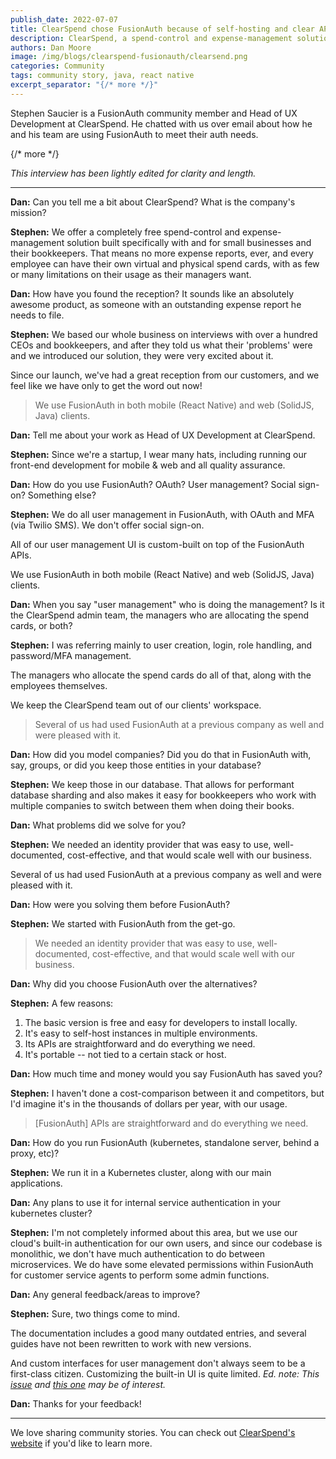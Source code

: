 ```yaml
---
publish_date: 2022-07-07 
title: ClearSpend chose FusionAuth because of self-hosting and clear APIs
description: ClearSpend, a spend-control and expense-management solution, uses FusionAuth for all their user management needs.
authors: Dan Moore
image: /img/blogs/clearspend-fusionauth/clearsend.png
categories: Community
tags: community story, java, react native
excerpt_separator: "{/* more */}"
---
```


Stephen Saucier is a FusionAuth community member and Head of UX Development at ClearSpend. He chatted with us over email about how he and his team are using FusionAuth to meet their auth needs. 

{/* more */}

*This interview has been lightly edited for clarity and length.*

-------

**Dan:** Can you tell me a bit about ClearSpend? What is the company's mission?

**Stephen:** We offer a completely free spend-control and expense-management solution built specifically with and for small businesses and their bookkeepers. That means no more expense reports, ever, and every employee can have their own virtual and physical spend cards, with as few or many limitations on their usage as their managers want.

**Dan:** How have you found the reception? It sounds like an absolutely awesome product, as someone with an outstanding expense report he needs to file.

**Stephen:** We based our whole business on interviews with over a hundred CEOs and bookkeepers, and after they told us what their 'problems' were and we introduced our solution, they were very excited about it.

Since our launch, we've had a great reception from our customers, and we feel like we have only to get the word out now!

> We use FusionAuth in both mobile (React Native) and web (SolidJS, Java) clients.

**Dan:** Tell me about your work as Head of UX Development at ClearSpend.

**Stephen:** Since we're a startup, I wear many hats, including running our front-end development for mobile & web and all quality assurance.

**Dan:** How do you use FusionAuth? OAuth? User management? Social sign-on? Something else?

**Stephen:** We do all user management in FusionAuth, with OAuth and MFA (via Twilio SMS). We don't offer social sign-on.

All of our user management UI is custom-built on top of the FusionAuth APIs.

We use FusionAuth in both mobile (React Native) and web (SolidJS, Java) clients.

**Dan:** When you say "user management" who is doing the management? Is it the ClearSpend admin team, the managers who are allocating the spend cards, or both?

**Stephen:** I was referring mainly to user creation, login, role handling, and password/MFA management.

The managers who allocate the spend cards do all of that, along with the employees themselves.

We keep the ClearSpend team out of our clients' workspace.

> Several of us had used FusionAuth at a previous company as well and were pleased with it.

**Dan:** How did you model companies? Did you do that in FusionAuth with, say, groups, or did you keep those entities in your database?

**Stephen:** We keep those in our database. That allows for performant database sharding and also makes it easy for bookkeepers who work with multiple companies to switch between them when doing their books.

**Dan:** What problems did we solve for you?

**Stephen:** We needed an identity provider that was easy to use, well-documented, cost-effective, and that would scale well with our business.

Several of us had used FusionAuth at a previous company as well and were pleased with it.

**Dan:** How were you solving them before FusionAuth?

**Stephen:** We started with FusionAuth from the get-go.

> We needed an identity provider that was easy to use, well-documented, cost-effective, and that would scale well with our business.

**Dan:** Why did you choose FusionAuth over the alternatives?

**Stephen:** A few reasons:

1. The basic version is free and easy for developers to install locally.
2. It's easy to self-host instances in multiple environments.
3. Its APIs are straightforward and do everything we need.
4. It's portable -- not tied to a certain stack or host.

**Dan:** How much time and money would you say FusionAuth has saved you?

**Stephen:** I haven't done a cost-comparison between it and competitors, but I'd imagine it's in the thousands of dollars per year, with our usage.

> [FusionAuth] APIs are straightforward and do everything we need.

**Dan:** How do you run FusionAuth (kubernetes, standalone server, behind a proxy, etc)?

**Stephen:** We run it in a Kubernetes cluster, along with our main applications.

**Dan:** Any plans to use it for internal service authentication in your kubernetes cluster?

**Stephen:** I'm not completely informed about this area, but we use our cloud's built-in authentication for our own users, and since our codebase is monolithic, we don't have much authentication to do between microservices. We do have some elevated permissions within FusionAuth for customer service agents to perform some admin functions.

**Dan:** Any general feedback/areas to improve?

**Stephen:** Sure, two things come to mind.

The documentation includes a good many outdated entries, and several guides have not been rewritten to work with new versions.

And custom interfaces for user management don't always seem to be a first-class citizen. Customizing the built-in UI is quite limited. _Ed. note: This [issue](https://github.com/FusionAuth/fusionauth-issues/issues/91) and [this one](https://github.com/FusionAuth/fusionauth-issues/issues/1524) may be of interest._

**Dan:** Thanks for your feedback!

-------

We love sharing community stories. You can check out [ClearSpend's website](https://clearspend.com/) if you'd like to learn more. 
